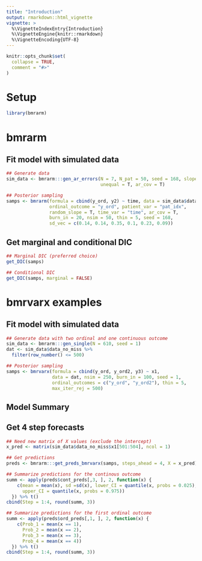 ```yaml
---
title: "Introduction"
output: rmarkdown::html_vignette
vignette: >
  %\VignetteIndexEntry{Introduction}
  %\VignetteEngine{knitr::rmarkdown}
  %\VignetteEncoding{UTF-8}
---
```


```r
knitr::opts_chunk$set(
  collapse = TRUE,
  comment = "#>"
)
```

# Setup


```r
library(bmrarm)
```

# bmrarm

## Fit model with simulated data

```r
## Generate data
sim_data <- bmrarm:::gen_ar_errors(N = 7, N_pat = 50, seed = 168, slope = T,
                                   unequal = T, ar_cov = T)

## Posterior sampling
samps <- bmrarm(formula = cbind(y_ord, y2) ~ time, data = sim_data$data,
                ordinal_outcome = "y_ord", patient_var = "pat_idx",
                random_slope = T, time_var = "time", ar_cov = T,
                burn_in = 20, nsim = 50, thin = 5, seed = 168,
                sd_vec = c(0.14, 0.14, 0.35, 0.1, 0.23, 0.09))
```

## Get marginal and conditional DIC

```r
## Marginal DIC (preferred choice)
get_DIC(samps)

## Conditional DIC
get_DIC(samps, marginal = FALSE)
```

# bmrvarx examples

## Fit model with simulated data

```r
## Generate data with two ordinal and one continuous outcome
sim_data <- bmrarm:::gen_single(N = 610, seed = 1)
dat <- sim_data$data_no_miss %>%
  filter(row_number() <= 500)

## Posterior sampling
samps <- bmrvarx(formula = cbind(y_ord, y_ord2, y3) ~ x1,
                 data = dat, nsim = 250, burn_in = 100, seed = 1,
                 ordinal_outcomes = c("y_ord", "y_ord2"), thin = 5,
                 max_iter_rej = 500)
```
## Model Summary

## Get 4 step forecasts

```r
## Need new matrix of X values (exclude the intercept)
x_pred <- matrix(sim_data$data_no_miss$x1[501:504], ncol = 1)

## Get predictions
preds <- bmrarm:::get_preds_bmrvarx(samps, steps_ahead = 4, X = x_pred)

## Summarize predictions for the continous outcome
summ <- apply(preds$cont_preds[,3, ], 2, function(x) {
    c(mean = mean(x), sd =sd(x), lower_CI = quantile(x, probs = 0.025),
      upper_CI = quantile(x, probs = 0.975))
  }) %>% t()
cbind(Step = 1:4, round(summ, 3))

## Summarize predictions for the first ordinal outcome
summ <- apply(preds$ord_preds[,1, ], 2, function(x) {
    c(Prob_1 = mean(x == 1),
      Prob_2 = mean(x == 2),
      Prob_3 = mean(x == 3),
      Prob_4 = mean(x == 4))
  }) %>% t()
cbind(Step = 1:4, round(summ, 3))
```

